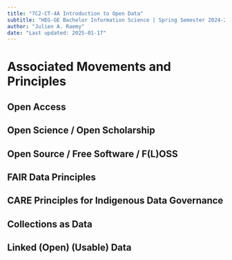 ---
title: "7C2-CT-4A Introduction to Open Data"
subtitle: "HEG-GE Bachelor Information Science | Spring Semester 2024-2025"
author: "Julien A. Raemy"
date: "Last updated: 2025-01-17"
---

# Associated Movements and Principles

## Open Access
## Open Science / Open Scholarship
## Open Source / Free Software / F(L)OSS
## FAIR Data Principles
## CARE Principles for Indigenous Data Governance
## Collections as Data
## Linked (Open) (Usable) Data